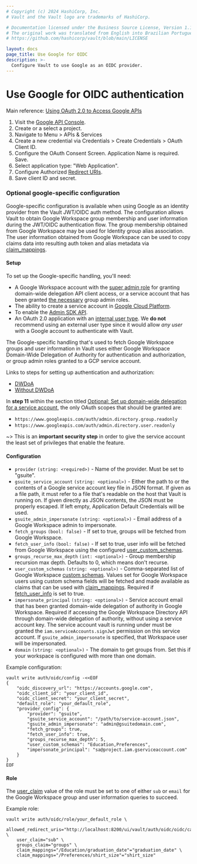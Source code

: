 ```yaml
---
# Copyright (c) 2024 HashiCorp, Inc.
# Vault and the Vault logo are trademarks of HashiCorp.

# Documentation licensed under the Business Source License, Version 1.1.
# The original work was translated from English into Brazilian Portuguese.
# https://github.com/hashicorp/vault/blob/main/LICENSE

layout: docs
page_title: Use Google for OIDC
description: >-
  Configure Vault to use Google as an OIDC provider.
---
```


# Use Google for OIDC authentication

Main reference: [Using OAuth 2.0 to Access Google APIs](https://developers.google.com/identity/protocols/OAuth2)

1. Visit the [Google API Console](https://console.developers.google.com).
1. Create or a select a project.
1. Navigate to Menu > APIs & Services
1. Create a new credential via Credentials > Create Credentials > OAuth Client ID.
1. Configure the OAuth Consent Screen. Application Name is required. Save.
1. Select application type: "Web Application".
1. Configure Authorized [Redirect URIs](/vault/docs/auth/jwt#redirect-uris).
1. Save client ID and secret.

### Optional google-specific configuration

Google-specific configuration is available when using Google as an identity provider from the
Vault JWT/OIDC auth method. The configuration allows Vault to obtain Google Workspace group membership and
user information during the JWT/OIDC authentication flow. The group membership obtained from Google Workspace
may be used for Identity group alias association. The user information obtained from Google Workspace can be
used to copy claims data into resulting auth token and alias metadata via [claim_mappings](/vault/api-docs/auth/jwt#claim_mappings).

#### Setup

To set up the Google-specific handling, you'll need:

- A Google Workspace account with the [super admin role](https://support.google.com/a/answer/2405986?hl=en)
  for granting domain-wide delegation API client access, or a service account that has been granted
  [the necessary](https://cloud.google.com/identity/docs/how-to/setup#auth-no-dwd) group admin roles.
- The ability to create a service account in [Google Cloud Platform](https://console.developers.google.com/iam-admin/serviceaccounts).
- To enable the [Admin SDK API](https://console.developers.google.com/apis/api/admin.googleapis.com/overview).
- An OAuth 2.0 application with an [internal user type](https://support.google.com/cloud/answer/10311615#user-type).
  We **do not** recommend using an external user type since it would allow _any user_ with a
  Google account to authenticate with Vault.

The Google-specific handling that's used to fetch Google Workspace groups and user information in Vault uses either
Google Workspace Domain-Wide Delegation of Authority for authentication and authorization, or group admin roles granted to a GCP service account.

Links to steps for setting up authentication and authorization:
- [DWDoA](https://developers.google.com/workspace/guides/create-credentials#service-account)
- [Without DWDoA](https://cloud.google.com/identity/docs/how-to/setup#auth-no-dwd)

In **step 11** within the section titled
[Optional: Set up domain-wide delegation for a service account](https://developers.google.com/workspace/guides/create-credentials#optional_set_up_domain-wide_delegation_for_a_service_account),
the only OAuth scopes that should be granted are:

- `https://www.googleapis.com/auth/admin.directory.group.readonly`
- `https://www.googleapis.com/auth/admin.directory.user.readonly`

~> This is an **important security step** in order to give the service account the least set of privileges
that enable the feature.

#### Configuration

- `provider` `(string: <required>)` - Name of the provider. Must be set to "gsuite".
- `gsuite_service_account` `(string: <optional>)` - Either the path to or the contents of a Google service
  account key file in JSON format. If given as a file path, it must refer to a file that's readable on
  the host that Vault is running on. If given directly as JSON contents, the JSON must be properly escaped.
  If left empty, Application Default Credentials will be used.
- `gsuite_admin_impersonate` `(string: <optional>)` - Email address of a Google Workspace admin to impersonate.
- `fetch_groups` `(bool: false)` - If set to true, groups will be fetched from Google Workspace.
- `fetch_user_info` `(bool: false)` - If set to true, user info will be fetched from Google Workspace using the configured [user_custom_schemas](#user_custom_schemas).
- `groups_recurse_max_depth` `(int: <optional>)` - Group membership recursion max depth. Defaults to 0, which means don't recurse.
- `user_custom_schemas` `(string: <optional>)` - Comma-separated list of Google Workspace [custom schemas](https://developers.google.com/admin-sdk/directory/v1/guides/manage-schemas).
  Values set for Google Workspace users using custom schema fields will be fetched and made available as claims that can be used with [claim_mappings](/vault/api-docs/auth/jwt#claim_mappings). Required if [fetch_user_info](#fetch_user_info) is set to true.
- `impersonate_principal` `(string: <optional>)` - Service account email that has been granted domain-wide delegation of authority in Google Workspace.
  Required if accessing the Google Workspace Directory API through domain-wide delegation of authority, without using a service account key.
  The service account vault is running under must be granted the `iam.serviceAccounts.signJwt` permission on this service account.
  If `gsuite_admin_impersonate` is specified, that	Workspace user will be impersonated.
- `domain` `(string: <optional>)` - The domain to get groups from. Set this if your workspace is configured with more than one domain.

Example configuration:

```
vault write auth/oidc/config -<<EOF
{
    "oidc_discovery_url": "https://accounts.google.com",
    "oidc_client_id": "your_client_id",
    "oidc_client_secret": "your_client_secret",
    "default_role": "your_default_role",
    "provider_config": {
        "provider": "gsuite",
        "gsuite_service_account": "/path/to/service-account.json",
        "gsuite_admin_impersonate": "admin@gsuitedomain.com",
        "fetch_groups": true,
        "fetch_user_info": true,
        "groups_recurse_max_depth": 5,
        "user_custom_schemas": "Education,Preferences",
        "impersonate_principal": "sa@project.iam.gserviceaccount.com"
    }
}
EOF
```

#### Role

The [user_claim](/vault/api-docs/auth/jwt#user_claim) value of the role must be set to
one of either `sub` or `email` for the Google Workspace group and user information
queries to succeed.

Example role:

```
vault write auth/oidc/role/your_default_role \
    allowed_redirect_uris="http://localhost:8200/ui/vault/auth/oidc/oidc/callback,http://localhost:8250/oidc/callback" \
    user_claim="sub" \
    groups_claim="groups" \
    claim_mappings="/Education/graduation_date"="graduation_date" \
    claim_mappings="/Preferences/shirt_size"="shirt_size"
```

